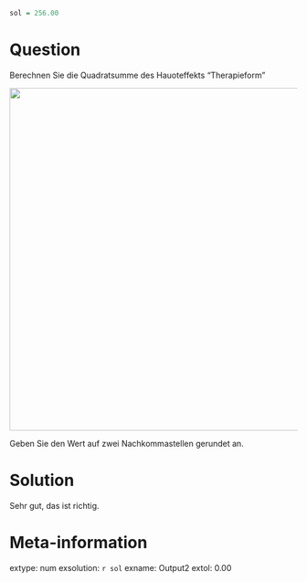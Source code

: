 ```r

sol = 256.00
```

Question
========

Berechnen Sie die Quadratsumme des Hauoteffekts "Therapieform"

![](images/MANOVA_Output_2.png){width=600px}

Geben Sie den Wert auf zwei Nachkommastellen gerundet an. 

Solution
========

Sehr gut, das ist richtig. 

Meta-information
================
extype: num
exsolution: `r sol`
exname: Output2
extol: 0.00